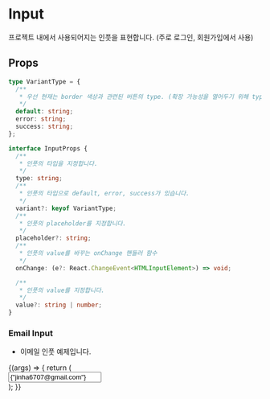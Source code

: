 
<Meta title="Primitive/Input" component={Input} />

# Input

프로젝트 내에서 사용되어지는 인풋을 표현합니다. (주로 로그인, 회원가입에서 사용)

## Props

```ts
type VariantType = {
  /**
   * 우선 현재는 border 색상과 관련된 버튼의 type. (확장 가능성을 열어두기 위해 type으로 지정.)
   */
  default: string;
  error: string;
  success: string;
};

interface InputProps {
  /**
   * 인풋의 타입을 지정합니다.
   */
  type: string;
  /**
   * 인풋의 타입으로 default, error, success가 있습니다.
   */
  variant?: keyof VariantType;
  /**
   * 인풋의 placeholder를 지정합니다.
   */
  placeholder?: string;
  /**
   * 인풋의 value를 바꾸는 onChange 핸들러 함수
   */
  onChange: (e?: React.ChangeEvent<HTMLInputElement>) => void;

  /**
   * 인풋의 value를 지정합니다.
   */
  value?: string | number;
}
```

### Email Input

- 이메일 인풋 예제입니다.

<Canvas>
  <Story name="email" args={{}}>
    {(args) => {
      return (
        <div>
          <Input type="text" variant="success" value={"jinha6707@gmail.com"} />
        </div>
      );
    }}
  </Story>
</Canvas>
